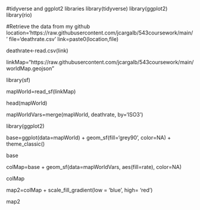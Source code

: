#tidyverse and ggplot2 libraries
library(tidyverse)
library(ggplot2)
library(rio)

#Retrieve the data from my github
location='https://raw.githubusercontent.com/jcargalb/543coursework/main/'
file='deathrate.csv'
link=paste0(location,file)

deathrate<-read.csv(link)

linkMap="https://raw.githubusercontent.com/jcargalb/543coursework/main/worldMap.geojson" 

library(sf)
                           
mapWorld=read_sf(linkMap)

head(mapWorld)

mapWorldVars=merge(mapWorld, deathrate, by='ISO3')

library(ggplot2)

base=ggplot(data=mapWorld) + geom_sf(fill='grey90',
                                     color=NA) + theme_classic()
                                     
base

colMap=base + geom_sf(data=mapWorldVars,
                       aes(fill=rate),
                       color=NA)
                       
colMap

map2=colMap + scale_fill_gradient(low = 'blue',
                             high= 'red')

map2


